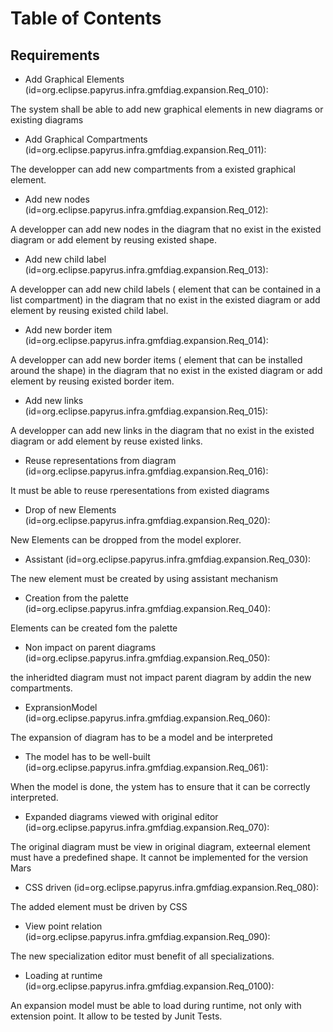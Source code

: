=Table of Contents=
==Requirements==
* Add Graphical Elements (id=org.eclipse.papyrus.infra.gmfdiag.expansion.Req_010): 
The system shall be able to add new graphical elements in new diagrams or existing diagrams
* Add Graphical Compartments (id=org.eclipse.papyrus.infra.gmfdiag.expansion.Req_011): 
The developper can add new compartments from a existed graphical element.
* Add new nodes (id=org.eclipse.papyrus.infra.gmfdiag.expansion.Req_012): 
A developper can add new nodes in the diagram that no exist in the existed diagram or  add element by reusing existed shape.
* Add new child label  (id=org.eclipse.papyrus.infra.gmfdiag.expansion.Req_013): 
A developper can add new child labels ( element that can be contained in a list compartment) in the diagram that no exist in the existed diagram or  add element by reusing existed child label.
* Add new border item (id=org.eclipse.papyrus.infra.gmfdiag.expansion.Req_014): 
A developper can add new border items ( element that can be installed around the  shape) in the diagram that no exist in the existed diagram or  add element by reusing existed border item.
* Add new links  (id=org.eclipse.papyrus.infra.gmfdiag.expansion.Req_015): 
A developper can add new links in the diagram that no exist in the existed diagram or  add element by reuse existed links.
* Reuse representations from diagram (id=org.eclipse.papyrus.infra.gmfdiag.expansion.Req_016): 
It must be able to reuse rperesentations from existed diagrams
* Drop of new Elements (id=org.eclipse.papyrus.infra.gmfdiag.expansion.Req_020): 
New Elements can be dropped from the model explorer.
* Assistant (id=org.eclipse.papyrus.infra.gmfdiag.expansion.Req_030): 
The new element must be created by using assistant mechanism
* Creation from the palette (id=org.eclipse.papyrus.infra.gmfdiag.expansion.Req_040): 
Elements can be created fom the palette
* Non impact on parent diagrams (id=org.eclipse.papyrus.infra.gmfdiag.expansion.Req_050): 
the inheridted diagram must not impact parent diagram by addin the new compartments.
* ExpransionModel (id=org.eclipse.papyrus.infra.gmfdiag.expansion.Req_060): 
The expansion of diagram has to be a model and be interpreted
* The model has to be well-built (id=org.eclipse.papyrus.infra.gmfdiag.expansion.Req_061): 
When the model is done, the ystem has to ensure that it can be correctly interpreted.
* Expanded diagrams viewed with original editor (id=org.eclipse.papyrus.infra.gmfdiag.expansion.Req_070): 
The original diagram must be view in original diagram, exteernal element must have a predefined shape.
It cannot be implemented for the version Mars
* CSS driven (id=org.eclipse.papyrus.infra.gmfdiag.expansion.Req_080): 
The added element must be driven by CSS
* View point relation (id=org.eclipse.papyrus.infra.gmfdiag.expansion.Req_090): 
The new specialization editor must benefit of all specializations.
* Loading at runtime (id=org.eclipse.papyrus.infra.gmfdiag.expansion.Req_0100): 
An expansion model must be able to load during runtime, not only with extension point.
It allow to be tested by Junit Tests.

